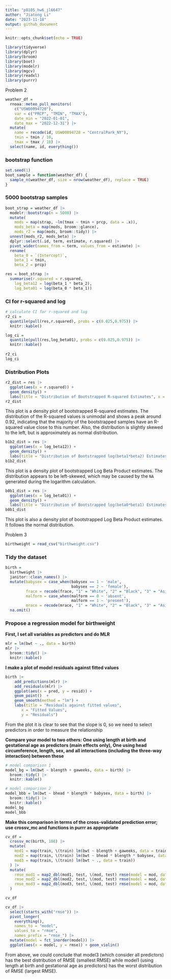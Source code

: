 ```yaml
---
title: "p8105_hw6_jl6647"
author: "Jiatong Li"
date: "2023-11-18"
output: github_document
---
```


```r
knitr::opts_chunk$set(echo = TRUE)
```
```r
library(tidyverse)
library(dplyr)
library(broom)
library(boot)
library(modelr)
library(mgcv)
library(readxl)
library(purrr)
```

Problem 2
```r
weather_df = 
  rnoaa::meteo_pull_monitors(
    c("USW00094728"),
    var = c("PRCP", "TMIN", "TMAX"), 
    date_min = "2022-01-01",
    date_max = "2022-12-31") |>
  mutate(
    name = recode(id, USW00094728 = "CentralPark_NY"),
    tmin = tmin / 10,
    tmax = tmax / 10) |>
  select(name, id, everything())
```

### bootstrap function
```r
set.seed(1)
boot_sample = function(weather_df) {
  sample_n(weather_df, size = nrow(weather_df), replace = TRUE)
}
```

### 5000 bootstrap samples
```r
boot_strap = weather_df |>  
  modelr::bootstrap(n = 5000) |> 
  mutate(
    mods = map(strap, ~lm(tmax ~ tmin + prcp, data = .x)),
    mods_beta = map(mods, broom::glance),
    mods_r2 = map(mods, broom::tidy)) |> 
  unnest(mods_r2, mods_beta) |> 
  dplyr::select(.id, term, estimate, r.squared) |> 
  pivot_wider(names_from = term, values_from = estimate) |> 
  rename(
    beta_0 = `(Intercept)`,
    beta_1 = tmin,
    beta_2 = prcp) 

res = boot_strap |> 
  summarise(r.squared = r.squared,
    log_beta12 = log(beta_1 * beta_2),
    log_beta01 = log(beta_0 * beta_1))
```

### CI for r-squared and log
```r
# calculate CI for r-squared and log
r2_ci = 
  quantile(pull(res,r.squared), probs = c(0.025,0.975)) |> 
  knitr::kable()

log_ci = 
  quantile(pull(res,log_beta01), probs = c(0.025,0.975)) |>  
  knitr::kable()
  
r2_ci
log_ci
```
### Distribution Plots
```r
r2_dist = res |> 
  ggplot(aes(x = r.squared)) +
  geom_density() +
  labs(title = "Distribution of Bootstrapped R-squared Estimates", x = "R-squared", y = "Density")
r2_dist
```

This plot is a density plot of bootstrapped R-squared estimates. The distribution of the R-squared values is unimodal and shows a peak around 0.92, indicating that the majority of the bootstrapped samples have an R-squared value close to this number. Also, the distribution is slightly skewed to the left, but is approximately as normal distribution.

```r
b1b2_dist = res |> 
  ggplot(aes(x = log_beta12)) +
  geom_density() +
  labs(title = "Distribution of Bootstrapped log(beta1*beta2) Estimates", x = "log(beta1*beta2)", y = "Density")
b1b2_dist
```

This plot is a density plot of bootstrapped Log Beta Product estimates. The distribution appears to be left-skewed, which may be caused by the `NA` generated during the logarithm calculation.
```r
b0b1_dist = res |> 
  ggplot(aes(x = log_beta01)) +
  geom_density() +
  labs(title = "Distribution of Bootstrapped log(beta0*beta1) Estimates", x = "log(beta0*beta1)", y = "Density")
b0b1_dist
```

This plot is also a density plot of bootstrapped Log Beta Product estimates. It follows the normal distribution.

Problem 3
```r
birthweight = read_csv("birthweight.csv")
```
### Tidy the dataset
```r
birth = 
  birthweight |> 
  janitor::clean_names() |> 
  mutate(babysex = case_when(babysex == 1 ~ 'male',
                             babysex == 2 ~ 'female'),
         frace = recode(frace, "1" = "White", "2" = "Black", "3" = "Asian", "4" = "Puerto Rican", "8" = "Other", "9" = "Unknown"),
         malform = case_when(malform == 0 ~ 'absent',
                             malform == 1 ~ 'present'),
         mrace = recode(mrace, "1" = "White", "2" = "Black", "3" = "Asian", "4" = "Puerto Rican", "8" = "Other")) |> 
  na.omit()
```
### Propose a regression model for birthweight

**First, I set all variables as predictors and do MLR**
```r
mlr = lm(bwt ~ ., data = birth)
mlr |> 
  broom::tidy() |> 
  knitr::kable()
```

**I make a plot of model residuals against fitted values**
```r
birth |> 
    add_predictions(mlr) |>  
    add_residuals(mlr) |> 
    ggplot(aes(x = pred, y = resid)) +
    geom_point()  + 
    geom_smooth(method = "lm") + 
    labs(title = "Residuals against fitted values", 
       x = "Fitted Values", 
       y = "Residuals")
```

From the plot it is clear to see that the slope is 0, so we need to select predictors in order to measure the relationship

**Compare your model to two others: One using length at birth and gestational age as predictors (main effects only), One using head circumference, length, sex, and all interactions (including the three-way interaction) between these**
```r
# model comparison 1
model_bg = lm(bwt ~ blength + gaweeks, data = birth) |> 
  broom::tidy() |> 
  knitr::kable()

# model comparison 2
model_bbb = lm(bwt ~ bhead * blength * babysex, data = birth) |> 
  broom::tidy() |> 
  knitr::kable()
model_bg
model_bbb
```

**Make this comparison in terms of the cross-validated prediction error; use crossv_mc and functions in purrr as appropriate**
```r
cv_df = 
  crossv_mc(birth, 100) |> 
  mutate(
    mod1 = map(train, \(train) lm(bwt ~ blength + gaweeks, data = train) ),
    mod2 = map(train, \(train) lm(bwt ~ bhead * blength * babysex, data = train)),
    mod3 = map(train, \(train) lm(bwt ~ ., data = train))
  ) |> 
  mutate(
    rmse_mod1 = map2_dbl(mod1, test, \(mod, test) rmse(model = mod, data = test)),
    rmse_mod2 = map2_dbl(mod2, test, \(mod, test) rmse(model = mod, data = test)),
    rmse_mod3 = map2_dbl(mod3, test, \(mod, test) rmse(model = mod, data = test))
  )

cv_df

cv_df |> 
  select(starts_with("rmse")) |> 
  pivot_longer(
    everything(),
    names_to = "model", 
    values_to = "rmse",
    names_prefix = "rmse_") |> 
  mutate(model = fct_inorder(model)) |> 
  ggplot(aes(x = model, y = rmse)) + geom_violin()
```

From above, we could conclude that model3 (which consider all predictors) has the best distribution of RMSE (smallest RMSE) while model1 (using length at birth and gestational age as predictors) has the worst distribution of RMSE (largest RMSE).

